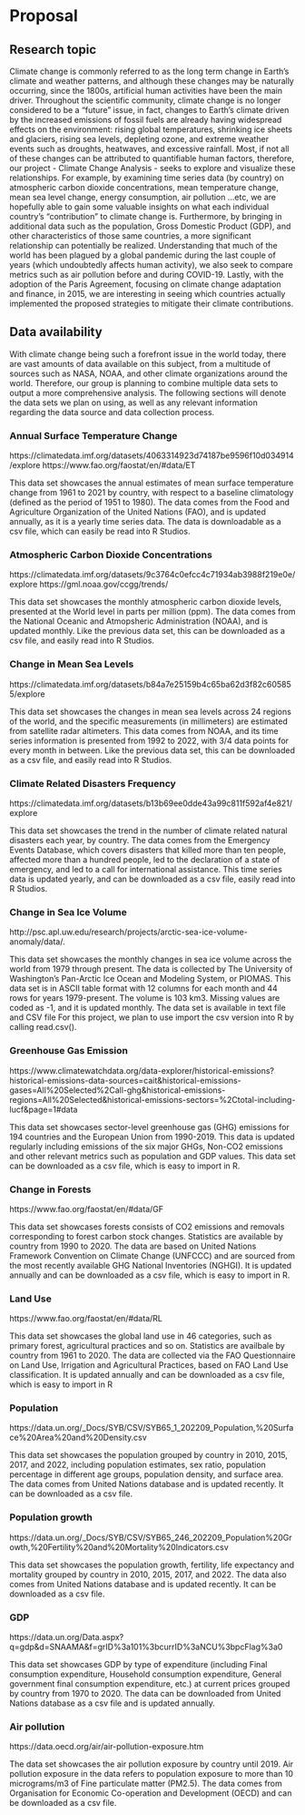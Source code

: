 # Proposal

## Research topic
Climate change is commonly referred to as the long term change in Earth's climate and weather patterns, and although these changes may be naturally occurring, since the 1800s, artificial human activities have been the main driver.  Throughout the scientific community, climate change is no longer considered to be a "future" issue, in fact, changes to Earth's climate driven by the increased emissions of fossil fuels are already having widespread effects on the environment: rising global temperatures, shrinking ice sheets and glaciers, rising sea levels, depleting ozone, and extreme weather events such as droughts, heatwaves, and excessive rainfall.  Most, if not all of these changes can be attributed to quantifiable human factors, therefore, our project - Climate Change Analysis - seeks to explore and visualize these relationships.  For example, by examining time series data (by country) on atmospheric carbon dioxide concentrations, mean temperature change, mean sea level change, energy consumption, air pollution ...etc, we are hopefully able to gain some valuable insights on what each individual country's "contribution" to climate change is.  Furthermore, by bringing in additional data such as the population, Gross Domestic Product (GDP), and other characteristics of those same countries, a more significant relationship can potentially be realized.  Understanding that much of the world has been plagued by a global pandemic during the last couple of years (which undoubtedly affects human activity), we also seek to compare metrics such as air pollution before and during COVID-19.  Lastly, with the adoption of the Paris Agreement, focusing on climate change adaptation and finance, in 2015, we are interesting in seeing which countries actually implemented the proposed strategies to mitigate their climate contributions.  

## Data availability

With climate change being such a forefront issue in the world today, there are vast amounts of data available on this subject, from a multitude of sources such as NASA, NOAA, and other climate organizations around the world.  Therefore, our group is planning to combine multiple data sets to output a more comprehensive analysis.  The following sections will denote the data sets we plan on using, as well as any relevant information regarding the data source and data collection process.  

### Annual Surface Temperature Change

https://climatedata.imf.org/datasets/4063314923d74187be9596f10d034914/explore 
https://www.fao.org/faostat/en/#data/ET 

This data set showcases the annual estimates of mean surface temperature change from 1961 to 2021 by country, with respect to a baseline climatology (defined as the period of 1951 to 1980).  The data comes from the Food and Agriculture Organization of the United Nations (FAO), and is updated annually, as it is a yearly time series data.  The data is downloadable as a csv file, which can easily be read into R Studios.

### Atmospheric Carbon Dioxide Concentrations

https://climatedata.imf.org/datasets/9c3764c0efcc4c71934ab3988f219e0e/explore 
https://gml.noaa.gov/ccgg/trends/ 

This data set showcases the monthly atmospheric carbon dioxide levels, presented at the World level in parts per million (ppm).  The data comes from the National Oceanic and Atmopsheric Administration (NOAA), and is updated monthly.  Like the previous data set, this can be downloaded as a csv file, and easily read into R Studios.


### Change in Mean Sea Levels
https://climatedata.imf.org/datasets/b84a7e25159b4c65ba62d3f82c605855/explore 

This data set showcases the changes in mean sea levels across 24 regions of the world, and the specific measurements (in millimeters) are estimated from satellite radar altimeters.  This data comes from NOAA, and its time series information is presented from 1992 to 2022, with 3/4 data points for every month in between.  Like the previous data set, this can be downloaded as a csv file, and easily read into R Studios.

### Climate Related Disasters Frequency
https://climatedata.imf.org/datasets/b13b69ee0dde43a99c811f592af4e821/explore 

This data set showcases the trend in the number of climate related natural disasters each year, by country.  The data comes from the Emergency Events Database, which covers disasters that killed more than ten people, affected more than a hundred people, led to the declaration of a state of emergency, and led to a call for international assistance.  This time series data is updated yearly, and can be downloaded as a csv file, easily read into R Studios.  

### Change in Sea Ice Volume
http://psc.apl.uw.edu/research/projects/arctic-sea-ice-volume-anomaly/data/.

This data set showcases the monthly changes in sea ice volume across the world from 1979 through present. The data is collected by The University of Washington’s Pan-Arctic Ice Ocean and Modeling System, or PIOMAS. This data set is in ASCII table format with 12 columns for each month and 44 rows for years 1979-present. The volume is 103 km3. Missing values are coded as -1, and it is updated monthly. The data set is available in text file and CSV file For this project, we plan to use import the csv version into R by calling read.csv().

### Greenhouse Gas Emission
https://www.climatewatchdata.org/data-explorer/historical-emissions?historical-emissions-data-sources=cait&historical-emissions-gases=All%20Selected%2Call-ghg&historical-emissions-regions=All%20Selected&historical-emissions-sectors=%2Ctotal-including-lucf&page=1#data

This data set showcases sector-level greenhouse gas (GHG) emissions for 194 countries and the European Union from 1990-2019. This data is updated regularly including emissions of the six major GHGs, Non-CO2 emissions
and other relevant metrics such as population and GDP values. This data set can be downloaded as a csv file, which is easy to import in R.

### Change in Forests
https://www.fao.org/faostat/en/#data/GF 

This data set showcases forests consists of CO2 emissions and removals corresponding to forest carbon stock changes. Statistics are available by country from 1990 to 2020. The data are based on United Nations Framework Convention on Climate Change (UNFCCC) and are sourced from the most recently available GHG National Inventories (NGHGI). It is updated annually and can be downloaded as a csv file, which is easy to import in R.

### Land Use
https://www.fao.org/faostat/en/#data/RL

This data set showcases the global land use in 46 categories, such as primary forest, agricultural practices and so on. Statistics are availbale by country from 1961 to 2020. The data are collected via the FAO Questionnaire on Land Use, Irrigation and Agricultural Practices, based on FAO Land Use classification. It is updated annually and can be downloaded as a csv file, which is easy to import in R

### Population
https://data.un.org/_Docs/SYB/CSV/SYB65_1_202209_Population,%20Surface%20Area%20and%20Density.csv

This data set showcases the population grouped by country in 2010, 2015, 2017, and 2022, including population estimates, sex ratio, population percentage in different age groups, population density, and surface area. The data comes from United Nations database and is updated recently. It can be downloaded as a csv file.

### Population growth
https://data.un.org/_Docs/SYB/CSV/SYB65_246_202209_Population%20Growth,%20Fertility%20and%20Mortality%20Indicators.csv

This data set showcases the population growth, fertility, life expectancy and mortality grouped by country in 2010, 2015, 2017, and 2022. The data also comes from United Nations database and is updated recently. It can be downloaded as a csv file.

### GDP
https://data.un.org/Data.aspx?q=gdp&d=SNAAMA&f=grID%3a101%3bcurrID%3aNCU%3bpcFlag%3a0

This data set showcases GDP by type of expenditure (including Final consumption expenditure, Household consumption expenditure, General government final consumption expenditure, etc.) at current prices grouped by country from 1970 to 2020. The data can be downloaded from United Nations database as a csv file and is updated annually.

### Air pollution
https://data.oecd.org/air/air-pollution-exposure.htm

The data set showcases the air pollution exposure by country until 2019. Air pollution exposure in the data refers to population exposure to more than 10 micrograms/m3 of Fine particulate matter (PM2.5). The data comes from Organisation for Economic Co-operation and Development (OECD) and can be downloaded as a csv file.  





